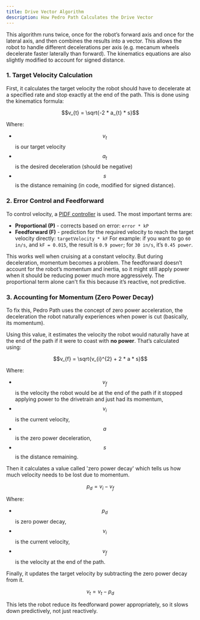 ```yaml
---
title: Drive Vector Algorithm
description: How Pedro Path Calculates the Drive Vector
---
```


<Callout title="Note" type="info">
  This algorithm runs twice, once for the robot’s forward axis and once for the lateral axis, and then combines the results into a vector. This allows the robot to handle different decelerations per axis (e.g. mecanum wheels decelerate faster laterally than forward). 
  The kinematics equations are also slightly modified to account for signed distance.
</Callout>


### 1. Target Velocity Calculation

First, it calculates the target velocity the robot should have to decelerate at a specified rate and stop exactly at the end of the path. This is done using the kinematics formula:

```math
v_{t} = \sqrt{-2 * a_{t} * s}
```

Where:
- $$v_{t}$$ is our target velocity
- $$a_{t}$$ is the desired deceleration (should be negative)
- $$s$$ is the distance remaining (in code, modified for signed distance).

### 2. Error Control and Feedforward

To control velocity, a <u>PIDF controller</u> is used. The most important terms are:

- **Proportional (P)** - corrects based on error: `error * kP`
- **Feedforward (F)** - prediction for the required velocity to reach the target velocity directly: `targetVelocity * kF`
  For example: if you want to go `60 in/s`, and `kF = 0.015`, the result is `0.9 power`; for `30 in/s`, it’s `0.45 power`.

This works well when cruising at a constant velocity. But during deceleration, momentum becomes a problem. The feedforward doesn’t account for the robot’s momentum and inertia, so it might still apply power when it should be reducing power much more aggressively. The proportional term alone can't fix this because it’s reactive, not predictive.

### 3. Accounting for Momentum (Zero Power Decay)

To fix this, Pedro Path uses the concept of zero power acceleration, the deceleration the robot naturally experiences when power is cut (basically, its momentum).

Using this value, it estimates the velocity the robot would naturally have at the end of the path if it were to coast with **no power**. That’s calculated using:
```math
v_{f} = \sqrt{v_{i}^{2} + 2 * a * s}
```

Where:
- $$v_{f}$$ is the velocity the robot would be at the end of the path if it stopped applying power to the drivetrain and just had its momentum,
- $$v_{i}$$ is the current velocity,
- $$a$$ is the zero power deceleration,
- $$s$$ is the distance remaining.

Then it calculates a value called 'zero power decay' which tells us how much velocity needs to be lost due to momentum.
```math
p_{d} = v_{i} - v_{f}
```
Where:
- $$p_{d}$$ is zero power decay,
- $$v_{i}$$ is the current velocity,
- $$v_{f}$$ is the velocity at the end of the path.

Finally, it updates the target velocity by subtracting the zero power decay from it.

```math
v_{t} = v_{t} - p_{d}
```

This lets the robot reduce its feedforward power appropriately, so it slows down predictively, not just reactively.